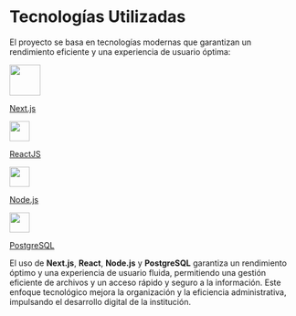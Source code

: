 # Tecnologías Utilizadas

El proyecto se basa en tecnologías modernas que garantizan un rendimiento eficiente y una experiencia de usuario óptima:

<div className="platforms">
   <a href="/integration/shopify" className="platform">
      <div className="logo-container">
         <img src="/images/platforms/next.webp" width="54px" />
      </div>
      <p>Next.js</p>
   </a>
   <a href="/integration/webflow" className="platform">
      <div className="logo-container">
         <img src="/images/platforms/reactjs.svg" width="35px" />
      </div>
      <p>ReactJS</p>
   </a>
   <a href="/integration/woocommerce" className="platform">
      <div className="logo-container">
         <img src="/images/platforms/node.png" width="35px" />
      </div>
      <p>Node.js</p>
   </a>
   <a href="/integration/html" className="platform">
      <div className="logo-container">
         <img src="/images/platforms/Postgresql.png" width="35px" />
      </div>
      <p>PostgreSQL</p>
   </a>
</div>

El uso de **Next.js**, **React**, **Node.js** y **PostgreSQL** garantiza un rendimiento óptimo y una experiencia de usuario fluida, permitiendo una gestión eficiente de archivos y un acceso rápido y seguro a la información. Este enfoque tecnológico mejora la organización y la eficiencia administrativa, impulsando el desarrollo digital de la institución.
